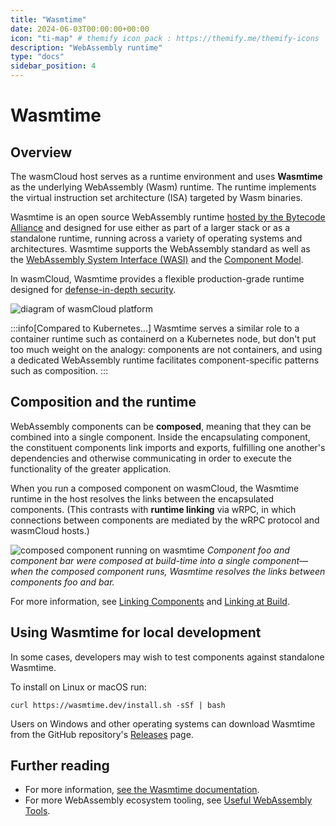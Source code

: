 ```yaml
---
title: "Wasmtime"
date: 2024-06-03T00:00:00+00:00
icon: "ti-map" # themify icon pack : https://themify.me/themify-icons
description: "WebAssembly runtime"
type: "docs"
sidebar_position: 4
---
```


# Wasmtime

## Overview

The wasmCloud host serves as a runtime environment and uses **Wasmtime** as the underlying WebAssembly (Wasm) runtime. The runtime implements the virtual instruction set architecture (ISA) targeted by Wasm binaries.

Wasmtime is an open source WebAssembly runtime [hosted by the Bytecode Alliance](https://github.com/bytecodealliance/wasmtime) and designed for use either as part of a larger stack or as a standalone runtime, running across a variety of operating systems and architectures. Wasmtime supports the WebAssembly standard as well as the [WebAssembly System Interface (WASI)](/docs/reference/glossary#webassembly-system-interface-wasi) and the [Component Model](/docs/reference/glossary#the-component-model).

In wasmCloud, Wasmtime provides a flexible production-grade runtime designed for [defense-in-depth security](https://docs.wasmtime.dev/security.html#defense-in-depth).

![diagram of wasmCloud platform](../../../static/img/wasmtime-platform.png)

:::info[Compared to Kubernetes...]
Wasmtime serves a similar role to a container runtime such as containerd on a Kubernetes node, but don't put too much weight on the analogy: components are not containers, and using a dedicated WebAssembly runtime facilitates component-specific patterns such as composition. 
:::

## Composition and the runtime

WebAssembly components can be **composed**, meaning that they can be combined into a single component. Inside the encapsulating component, the constituent components link imports and exports, fulfilling one another's dependencies and otherwise communicating in order to execute the functionality of the greater application. 

When you run a composed component on wasmCloud, the Wasmtime runtime in the host resolves the links between the encapsulated components. (This contrasts with **runtime linking** via wRPC, in which connections between components are mediated by the wRPC protocol and wasmCloud hosts.)

![composed component running on wasmtime](../../../static/img/wasmtime-composed.png)
*Component foo and component bar were composed at build-time into a single component&mdash;when the composed component runs, Wasmtime resolves the links between components foo and bar.*

For more information, see [Linking Components](/docs/concepts/linking-components/) and [Linking at Build](/docs/concepts/linking-components/linking-at-build).

## Using Wasmtime for local development

In some cases, developers may wish to test components against standalone Wasmtime. 

To install on Linux or macOS run:

```shell
curl https://wasmtime.dev/install.sh -sSf | bash
```

Users on Windows and other operating systems can download Wasmtime from the GitHub repository's [Releases](https://github.com/bytecodealliance/wasmtime/releases) page.

## Further reading

* For more information, [see the Wasmtime documentation](https://docs.wasmtime.dev/). 
* For more WebAssembly ecosystem tooling, see [Useful WebAssembly Tools](/docs/ecosystem/useful-webassembly-tools/).

